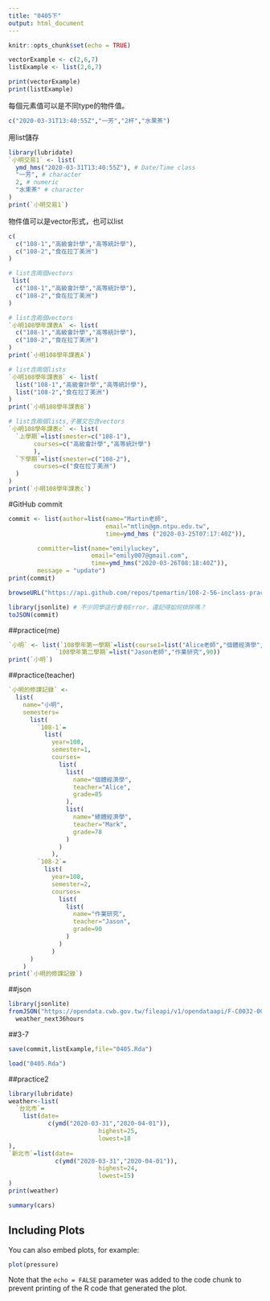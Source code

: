```yaml
---
title: "0405下"
output: html_document
---
```


```r
knitr::opts_chunk$set(echo = TRUE)
```

```r
vectorExample <- c(2,6,7)
listExample <- list(2,6,7)

print(vectorExample)
print(listExample)
```
每個元素值可以是不同type的物件值。
```r
c("2020-03-31T13:40:55Z","一芳","2杯","水果茶")
```
用list儲存
```r
library(lubridate)
`小明交易1` <- list(
  ymd_hms("2020-03-31T13:40:55Z"), # Date/Time class
  "一芳", # character
  2, # numeric
  "水果茶" # character
)
print(`小明交易1`)
```
物件值可以是vector形式，也可以list
```r
c(
  c("108-1","高級會計學","高等統計學"),
  c("108-2","食在拉丁美洲")
)
```
```r
# list含兩個vectors
 list(
  c("108-1","高級會計學","高等統計學"),
  c("108-2","食在拉丁美洲")
)
```
```r
# list含兩個vectors
`小明108學年課表A` <- list(
  c("108-1","高級會計學","高等統計學"),
  c("108-2","食在拉丁美洲")
)
print(`小明108學年課表A`)
```
```r
# list含兩個lists
`小明108學年課表B` <- list(
  list("108-1","高級會計學","高等統計學"),
  list("108-2","食在拉丁美洲")
)
print(`小明108學年課表B`)
```
```r
# list含兩個lists,子層又包含vectors
`小明108學年課表c` <- list(
  `上學期`=list(smester=c("108-1"),
       courses=c("高級會計學","高等統計學")
       ),
  `下學期`=list(smester=c("108-2"),
       courses=c("食在拉丁美洲")
  )
)
print(`小明108學年課表c`)
```
#GitHub commit
```r
commit <- list(author=list(name="Martin老師",
                           email="mtlin@gm.ntpu.edu.tw",
                           time=ymd_hms ("2020-03-25T07:17:40Z")),

        committer=list(name="emilyluckey",
                       email="emily007@gmail.com",
                       time=ymd_hms("2020-03-26T08:18:40Z")),
        message = "update")
print(commit)
```
```r
browseURL("https://api.github.com/repos/tpemartin/108-2-56-inclass-practice/commits") 
```
```r
library(jsonlite) # 不少同學這行會有Error，還記得如何排除嗎？
toJSON(commit)
```
##practice(me)
```r
`小明` <- list(`108學年第一學期`=list(course1=list("Alice老師","個體經濟學",85),course2=list("Mark老師","總體經濟學",73)),
             `108學年第二學期`=list("Jason老師","作業研究",90))
print(`小明`)
```
##practice(teacher)
```r
`小明的修課記錄` <- 
  list(
    name="小明",
    semesters=
      list(
        `108-1`=
          list(
            year=108,
            semester=1,
            courses=
              list(
                list(
                  name="個體經濟學",
                  teacher="Alice",
                  grade=85
                ),
                list(
                  name="總體經濟學",
                  teacher="Mark",
                  grade=78
                )
              )
            ),
        `108-2`=
          list(
            year=108,
            semester=2,
            courses=
              list(
                list(
                  name="作業研究",
                  teacher="Jason",
                  grade=90
                )
              )
            )
      ) 
    )
print(`小明的修課記錄`)
```
##json
```r
library(jsonlite)
fromJSON("https://opendata.cwb.gov.tw/fileapi/v1/opendataapi/F-C0032-001?Authorization=rdec-key-123-45678-011121314&format=JSON") ->
  weather_next36hours
```
##3-7
```r
save(commit,listExample,file="0405.Rda")
```

```r
load("0405.Rda")
```
##practice2
```r
library(lubridate)
weather<-list(
  `台北市`=
    list(date=
           c(ymd("2020-03-31","2020-04-01")),
                         highest=25,
                         lowest=18
),
`新北市`=list(date=
             c(ymd("2020-03-31","2020-04-01")),
                         highest=24,
                         lowest=15)
)
print(weather)

```





```r
summary(cars)
```

## Including Plots

You can also embed plots, for example:

```r
plot(pressure)
```

Note that the `echo = FALSE` parameter was added to the code chunk to prevent printing of the R code that generated the plot.
